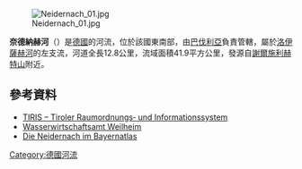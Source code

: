{{Coord|47.4764|N|10.9464|E|display=title}}
[[Image:Neidernach_01.jpg|right]]

'''奈德納赫河'''（{{lang-de|Neidernach}}）是[[德國|德國]]的河流，位於該國東南部，由[[巴伐利亞|巴伐利亞]]負責管轄，屬於[[洛伊薩赫河|洛伊薩赫河]]的左支流，河道全長12.8公里，流域面積41.9平方公里，發源自[[謝爾施利赫特山|謝爾施利赫特山]]附近。

==參考資料==
* [http://www.tirol.gv.at/tiris/ TIRIS – Tiroler Raumordnungs‐ und Informationssystem] {{Wayback|url=http://www.tirol.gv.at/tiris/ |date=20060527012817 }}
* [http://www.wwa-wm.bayern.de// Wasserwirtschaftsamt Weilheim] {{Wayback|url=http://www.wwa-wm.bayern.de// |date=20201116060020 }}
* [http://geoportal.bayern.de/bayernatlas/?X=5261844.68&Y=4417399.91&zoom=10&lang=de&topic=ba&bgLayer=tk&catalogNodes=122 Die Neidernach im Bayernatlas] {{Wayback|url=http://geoportal.bayern.de/bayernatlas/?X=5261844.68&Y=4417399.91&zoom=10&lang=de&topic=ba&bgLayer=tk&catalogNodes=122 |date=20160705141252 }}

{{Germany-geo-stub}}
[[Category:德國河流|Category:德國河流]]